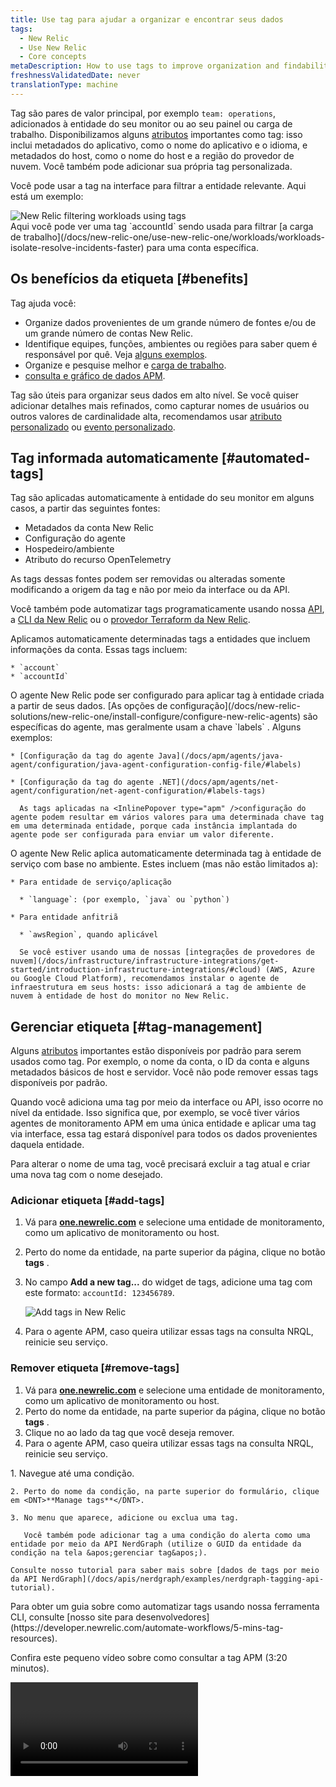 ```yaml
---
title: Use tag para ajudar a organizar e encontrar seus dados
tags:
  - New Relic
  - Use New Relic
  - Core concepts
metaDescription: How to use tags to improve organization and findability of your observability data.
freshnessValidatedDate: never
translationType: machine
---
```


Tag são pares de valor principal, por exemplo `team: operations`, adicionados à entidade do seu monitor ou ao seu painel ou carga de trabalho. Disponibilizamos alguns [atributos](/docs/using-new-relic/welcome-new-relic/get-started/glossary#attribute) importantes como tag: isso inclui metadados do aplicativo, como o nome do aplicativo e o idioma, e metadados do host, como o nome do host e a região do provedor de nuvem. Você também pode adicionar sua própria tag personalizada.

Você pode usar a tag na interface para filtrar a entidade relevante. Aqui está um exemplo:

<img title="New Relic filtering workloads using tags" alt="New Relic filtering workloads using tags" src="/images/workloads_screenshot-full_new-relic-tags.webp" />

<figcaption>
  Aqui você pode ver uma tag `accountId` sendo usada para filtrar [a carga de trabalho](/docs/new-relic-one/use-new-relic-one/workloads/workloads-isolate-resolve-incidents-faster) para uma conta específica.
</figcaption>

## Os benefícios da etiqueta [#benefits]

Tag ajuda você:

* Organize dados provenientes de um grande número de fontes e/ou de um grande número de contas New Relic.
* Identifique equipes, funções, ambientes ou regiões para saber quem é responsável por quê. Veja [alguns exemplos](#org-examples).
* Organize e pesquise melhor <InlinePopover type="dashboards" />e [carga de trabalho](/docs/new-relic-one/use-new-relic-one/workloads/workloads-isolate-resolve-incidents-faster).
* [consulta e gráfico de dados APM](#query-apm-tags).

Tag são úteis para organizar seus dados em alto nível. Se você quiser adicionar detalhes mais refinados, como capturar nomes de usuários ou outros valores de cardinalidade alta, recomendamos usar [atributo personalizado](/docs/using-new-relic/data/customize-data/collect-custom-attributes) ou [evento personalizado](/docs/insights/insights-data-sources/custom-data/report-custom-event-data).

## Tag informada automaticamente [#automated-tags]

Tag são aplicadas automaticamente à entidade do seu monitor em alguns casos, a partir das seguintes fontes:

* Metadados da conta New Relic
* Configuração do agente
* Hospedeiro/ambiente
* Atributo do recurso OpenTelemetry

As tags dessas fontes podem ser removidas ou alteradas somente modificando a origem da tag e não por meio da interface ou da API.

Você também pode automatizar tags programaticamente usando nossa [API](/docs/apis/nerdgraph/examples/nerdgraph-tagging-api-tutorial/), a [CLI da New Relic](https://developer.newrelic.com/automate-workflows/5-mins-tag-resources) ou o [provedor Terraform da New Relic](https://registry.terraform.io/providers/newrelic/newrelic/latest/docs/resources/entity_tags).

<CollapserGroup>
  <Collapser id="tags-from-account-metadata" title="Tag relacionada à conta">
    Aplicamos automaticamente determinadas tags a entidades que incluem informações da conta. Essas tags incluem:

    * `account`
    * `accountId`
  </Collapser>

  <Collapser id="tags-from-agent-config" title="Tag de configuração do agente">
    O agente New Relic pode ser configurado para aplicar tag à entidade criada a partir de seus dados. [As opções de configuração](/docs/new-relic-solutions/new-relic-one/install-configure/configure-new-relic-agents) são específicas do agente, mas geralmente usam a chave `labels` . Alguns exemplos:

    * [Configuração da tag do agente Java](/docs/apm/agents/java-agent/configuration/java-agent-configuration-config-file/#labels)

    * [Configuração da tag do agente .NET](/docs/apm/agents/net-agent/configuration/net-agent-configuration/#labels-tags)

      As tags aplicadas na <InlinePopover type="apm" />configuração do agente podem resultar em vários valores para uma determinada chave tag em uma determinada entidade, porque cada instância implantada do agente pode ser configurada para enviar um valor diferente.
  </Collapser>

  <Collapser id="tags-from-agent-env" title="Tag de host/ambiente">
    O agente New Relic aplica automaticamente determinada tag à entidade de serviço com base no ambiente. Estes incluem (mas não estão limitados a):

    * Para entidade de serviço/aplicação

      * `language`: (por exemplo, `java` ou `python`)

    * Para entidade anfitriã

      * `awsRegion`, quando aplicável

      Se você estiver usando uma de nossas [integrações de provedores de nuvem](/docs/infrastructure/infrastructure-integrations/get-started/introduction-infrastructure-integrations/#cloud) (AWS, Azure ou Google Cloud Platform), recomendamos instalar o agente de infraestrutura em seus hosts: isso adicionará a tag de ambiente de nuvem à entidade de host do monitor no New Relic.
  </Collapser>
</CollapserGroup>

## Gerenciar etiqueta [#tag-management]

Alguns [atributos](/docs/using-new-relic/welcome-new-relic/get-started/glossary#attribute) importantes estão disponíveis por padrão para serem usados como tag. Por exemplo, o nome da conta, o ID da conta e alguns metadados básicos de host e servidor. Você não pode remover essas tags disponíveis por padrão.

Quando você adiciona uma tag por meio da interface ou API, isso ocorre no nível da entidade. Isso significa que, por exemplo, se você tiver vários agentes de monitoramento APM em uma única entidade e aplicar uma tag via interface, essa tag estará disponível para todos os dados provenientes daquela entidade.

Para alterar o nome de uma tag, você precisará excluir a tag atual e criar uma nova tag com o nome desejado.

### Adicionar etiqueta [#add-tags]

1. Vá para <DNT>**[one.newrelic.com](https://one.newrelic.com/all-capabilities)**</DNT> e selecione uma entidade de monitoramento, como um aplicativo de monitoramento ou host.

2. Perto do nome da entidade, na parte superior da página, clique no botão <DNT>**tags**</DNT> .

3. No campo <DNT>**Add a new tag...**</DNT> do widget de tags, adicione uma tag com este formato: `accountId: 123456789`.

   <img title="Add tags in New Relic" alt="Add tags in New Relic" src="/images/solutions_screenshot-full_tag-management.webp" />

4. Para o agente APM, caso queira utilizar essas tags na consulta NRQL, reinicie seu serviço.

### Remover etiqueta [#remove-tags]

1. Vá para <DNT>**[one.newrelic.com](https://one.newrelic.com/all-capabilities)**</DNT> e selecione uma entidade de monitoramento, como um aplicativo de monitoramento ou host.
2. Perto do nome da entidade, na parte superior da página, clique no botão <DNT>**tags**</DNT> .
3. Clique no <Icon name="fe-x" /> ao lado da tag que você deseja remover.
4. Para o agente APM, caso queira utilizar essas tags na consulta NRQL, reinicie seu serviço.

<CollapserGroup>
  <Collapser id="add-via-ui-api" title="Gerenciar condição do alerta tag">
    1. Navegue até uma condição.

    2. Perto do nome da condição, na parte superior do formulário, clique em <DNT>**Manage tags**</DNT>.

    3. No menu que aparece, adicione ou exclua uma tag.

       Você também pode adicionar tag a uma condição do alerta como uma entidade por meio da API NerdGraph (utilize o GUID da entidade da condição na tela &apos;gerenciar tag&apos;).

    Consulte nosso tutorial para saber mais sobre [dados de tags por meio da API NerdGraph](/docs/apis/nerdgraph/examples/nerdgraph-tagging-api-tutorial).
  </Collapser>

  <Collapser id="programmatic-add-tags" title="Automatize tags com nossa CLI">
    Para obter um guia sobre como automatizar tags usando nossa ferramenta CLI, consulte [nosso site para desenvolvedores](https://developer.newrelic.com/automate-workflows/5-mins-tag-resources).
  </Collapser>
</CollapserGroup>

Confira este pequeno vídeo sobre como consultar a tag APM (3:20 minutos).

<Video id="JImDdncerko" type="youtube" />

## Use tag para filtrar sua entidade [#filter-tags]

<img title="New Relic advanced tag filter query" alt="New Relic advanced tag filter query" src="/images/solutions_screenshot-full_tag-filter-query.webp" />

<figcaption>
  Use a barra de filtros na [interface do explorador de entidades](/docs/new-relic-solutions/new-relic-one/core-concepts/new-relic-explorer-view-performance-across-apps-services-hosts#find) para filtrar até uma entidade específica.
</figcaption>

Você pode filtrar por elementos únicos ou múltiplos e usar opções de pesquisa avançada.

Para filtrar para determinada entidade usando tag:

1. Vá para <DNT>**[one.newrelic.com](https://one.newrelic.com/all-capabilities)**</DNT>.
2. Clique no campo <DNT>**Filter by ...**</DNT> para ver uma dropdown de atributos e tags disponíveis ou insira uma tag pela qual deseja filtrar, como `accountId: 123456789`.

## Práticas medidas [#best-practices]

Siga estas práticas recomendadas para aproveitar ao máximo sua tag.

<CollapserGroup>
  <Collapser id="tag-format" title="Formato e limites da tag">
    * A interface tem limites quanto ao número total de tags que pode exibir por entidade:

      * Limite de 100 para tags informadas por padrão ou adicionadas por meio de configuração de agente/integração.
      * Limite de 100 para tags personalizadas adicionadas via interface ou API.

    * A seguir está o comprimento máximo de caracteres para tag:

      * Chave: 128 caracteres
      * Valor: 256 caracteres

    * Caracteres permitidos:

      * Os caracteres devem ser UTF-8.
      * Ao [usar o NerdGraph para adicionar tags](/docs/apis/nerdgraph/examples/nerdgraph-tagging-api-tutorial), um traço `-` em uma chave tag é interpretado como um símbolo de menos. Se a chave da sua tag tiver um travessão, use crases ao redor dela, como `` `key-name` ``.
  </Collapser>

  <Collapser id="simple-tags" title="Mantenha a tag simples">
    Algumas dicas sobre como manter a tag simples:

    * Comece adicionando apenas tags que você sabe que usará com certeza. Etiquetas não utilizadas criam ruído e podem causar confusão.
    * Tente usar tags curtas. Tags mais curtas são mais fáceis de analisar e também a interface pode, às vezes, truncar tags mais longas. (Veja [limites de caracteres](#formatting).)
    * Quando possível, use chaves e valores legíveis por humanos (por exemplo, `region: EMEA` é melhor que `Param8323 : 1229072`).
    * Evite incluir vários valores como `regions: EMEA | US | LATAM` em uma única tag. Recomendamos usar três tags diferentes para isso, como `region: emea`, `region: us` e `region: latam`. Se quiser combinar várias tags, você pode fazer isso usando as opções avançadas na interface do filtro.
      * Uma advertência para [incidente de alerta](/docs/alerts-applied-intelligence/overview/#concepts-terms): eles suportam apenas uma instância de nome de chave. Se você usar vários nomes de chave, um será selecionado aleatoriamente para ser adicionado a esse incidente.
  </Collapser>

  <Collapser id="consistent-tags" title="Use tag consistente">
    * Tente ser consistente com a linguagem tag em suas equipes e entidades.
    * Seja consistente com a nomenclatura. Por exemplo, evite usar `region: emea` e `reg: emea`.
    * Seja consistente com o formato. Por exemplo, evite usar `camelCase` e `kebab-case`.
    * Embora a pesquisa tag não faça distinção entre maiúsculas e minúsculas na interface e na API, tente ser consistente com letras maiúsculas. Por exemplo, evite usar `env: staging` e `env: Staging`.
  </Collapser>

  <Collapser id="cross-team-tags" title="Use tag entre equipes">
    Tag ajudam a melhorar a observabilidade e a alocação de custos. Por esse motivo, a responsabilidade pela implementação tag é frequentemente atribuída a uma equipe de observabilidade, SREs, um grupo de arquitetos ou uma força-tarefa entre equipes.

    Recomendamos que os responsáveis pela implementação das tags se encontrem e criem uma política interna para descrever como as tags são definidas e quais convenções devem ser utilizadas. Então:

    * Mantenha este manual de referência atualizado.
    * Automatize a definição da tag ao implantar o agente New Relic, no provedor de nuvem ou por meio de ferramentas de automação New Relic, como a [API](/docs/apis/nerdgraph/examples/nerdgraph-tagging-api-tutorial) ou o [provedor New Relic Terraform](https://registry.terraform.io/providers/newrelic/newrelic/latest/docs/resources/entity_tags).
    * Crie relatórios recorrentes que identifiquem entidades que não estejam em conformidade com seus padrões de tags.
  </Collapser>
</CollapserGroup>

## Exemplos tag [#org-examples]

Aqui estão alguns exemplos de maneiras comuns de usar tags para organizar dados.

<CollapserGroup>
  <Collapser id="team-tags" title="Tag relacionada à equipe">
    A criação de tags para nomes de equipes pode ser útil para entender qual equipe, grupo, departamento ou região foi responsável por uma mudança que levou a um problema de desempenho.

    ```
    ### Team tags
    team: backend
    team: frontend
    team: db
    ### Role tags
    roles: architecture
    roles: devops
    roles: pm
    ### Region tags
    region: emea
    region: america
    region: asia
    ```
  </Collapser>

  <Collapser id="environment-tags" title="Tag relacionada ao meio ambiente">
    Você pode criar entidade para o ambiente ao qual pertence. Por exemplo:

    ```
    env: production
    env: qa
    env: development
    env: staging
    ```
  </Collapser>

  <Collapser id="criticality-tags" title="Tag relacionada à criticidade">
    Você pode criar tags relacionadas aos níveis de criticidade, o que permite rastrear mais facilmente os problemas mais críticos. Por exemplo:

    ```
    layer: level1
    layer: level2
    layer: level3
    ```
  </Collapser>
</CollapserGroup>

## Consulta, painel e alerta personalizados [#query-tags]

Recurso diferente manipula tag de maneira diferente. Aqui estão alguns detalhes sobre como você pode usar [NRQL](/docs/query-your-data/nrql-new-relic-query-language/get-started/introduction-nrql-new-relics-query-language/) para consultar dados tag ou criar [alerta de condição NRQL](/docs/alerts-applied-intelligence/new-relic-alerts/alert-conditions/create-nrql-alert-conditions).

Saiba mais sobre [como usar tag com painel](/docs/query-your-data/explore-query-data/dashboards/introduction-dashboards#filter-dashboards) e [como usar tag com carga de trabalho](/docs/new-relic-one/use-new-relic-one/workloads/use-workloads).

### Consulta e alerta na tag APM [#query-apm-tags]

Você pode consultar a tag <InlinePopover type="apm" />usando NRQL. Estes são os [agentes APM](/docs/using-new-relic/cross-product-functions/install-configure/update-new-relic-agent) suportados:

* Go v2.3.0 ou superior
* Java v4.9.0 ou superior
* .NET v8.17 ou superior
* Node.js v4.13.0 ou superior
* PHP v10.0.0.312 ou superior
* Python v4.10.0.112 ou superior
* Ruby v6.1.0.352 ou superior

### Consulta e alerta sobre tag de infraestrutura [#query-infra-tags]

Você pode consultar tags de infraestrutura com NRQL, também conhecidas como tag de propagação, caso sejam criadas:

* As atributo personalizado: Adicionando uma seção em seu arquivo de configuração `newrelic-infra.yml` , como:

  ```yml
  custom_attributes:
    internalOwningTeam: devops-sf
    service: api-platform
  ```

  <Callout variant="tip">
    Para mais informações, leia sobre [atributo personalizado](/docs/data-apis/custom-data/custom-events/collect-custom-attributes).
  </Callout>

* Na interface do New Relic: Na página de infraestrutura da entidade, crie uma tag e atribua um valor a ela. Para consultar essas tags, você precisa adicionar o prefixo `tags.` ao nome da tag ao consultá-la no NRQL.

Se você deseja desativar a propagação tag de infraestrutura, o que significa que não poderá consultá-los com NRQL, veja [como desativá-lo com Nerdgraph](#propagation-off).

### Exemplos de consulta [#query-examples]

<CollapserGroup>
  <Collapser id="apm-shard-distribution" title="Taxas de transferência entre fragmentos">
    Dado um serviço distribuído em nove shards, cada shard atribuído como `environment`, podemos traçar as taxas de transação de transferência em todos os shards usando uma consulta [curinga](/docs/telemetry-data-platform/understand-data/metric-data/query-metric-data-type/#query-multiple-metrics-wildcards) como:

    ```sql
    SELECT rate(count(apm.service.transaction.duration), 1 minute)
    FROM Metric WHERE appName LIKE 'MyApp (%' AND transactionType = 'Other'
    FACET tags.Environment TIMESERIES
    ```
  </Collapser>

  <Collapser id="apm-team-tag" title="Transação por equipe">
    Para ver o número de transações por serviço de uma equipe específica, podemos usar uma consulta como:

    ```sql
    FROM Transaction SELECT count(*)
    WHERE tags.Team = 'team-a'
    FACET tags.Project TIMESERIES
    ```
  </Collapser>

  <Collapser id="apm-errors-team" title="Alerta sobre taxa de erros para equipes">
    Você pode usar uma consulta para a taxa de erros dos seus serviços para definir um alerta sem precisar criar uma regra para cada serviço. Aqui estão as taxas de erros para todos os serviços de uma equipe chamada `team-b`. E este alerta monitor automaticamente quaisquer novos nomes de aplicativos adicionados com a tag de equipe.

    ```sql
    FROM Metric SELECT count(apm.service.error.count) / count(apm.service.transaction.duration)
    WHERE tags.Team = 'team-b' FACET appName
    ```

    Relacionado a isso, você pode criar uma regra geral para um serviço específico implantar em vários ambientes, de forma que tenhamos um alarme para um único serviço monitorar cada ambiente individualmente:

    ```sql
    FROM Metric SELECT count(apm.service.error.count) / count(apm.service.transaction.duration)
    WHERE tags.Project = 'MyProject' FACET tags.Environment
    ```
  </Collapser>

  <Collapser id="infra-teams" title="Encontre equipes internas que possuam entidade específica para monitoramento de infraestrutura">
    Para encontrar equipes internas que possuem entidades nomeadas, por exemplo, `SensitiveEntity`, execute o seguinte:

    ```sql
    FROM SystemSample SELECT internalOwningTeam WHERE entityName = 'SensitiveEntity'
    ```
  </Collapser>

  <Collapser id="infra-experiment" title="Compare grupos em um experimento de teste de carga de CPU">
    Digamos que você queira fazer alguns testes de carga em suas diferentes entidades de infraestrutura com CPUs. Você pode aplicar um tratamento à entidade de um grupo chamado `A`, aplicar um tratamento diferente à entidade de um grupo chamado `B` e manter um grupo de entidade sem tratamentos, chamado `control group`.

    Você pode criar uma tag chamada `experimentGroup` na interface do New Relic, mapeada para o grupo experimental ao qual cada entidade pertence. Como são tags criadas na interface do New Relic, é necessário adicionar o prefixo `tags.` ao nome tag , diferentemente do atributo personalizado criado no arquivo de configuração `newrelic-infra.yml`.

    Aqui está a consulta NRQL para selecionar `cpuPercent`, dividida pelos diferentes grupos experimentais usando uma cláusula `FACET CASES (...)` :

    ```sql
    FROM SystemSample SELECT cpuPercent 
    FACET CASES 
    (
      WHERE tags.experimentGroup = 'control' AS 'control group', 
      WHERE tags.experimentGroup = 'A' AS 'given treatment A', 
      WHERE tags.experimentGroup = 'B' AS 'given treatment B'
    ) 
    SINCE 1 DAY AGO
    ```
  </Collapser>

  <Collapser id="propagation-off" title="Desativar a propagação tag para tags de infraestrutura">
    Para desativar a propagação tag para tags de infraestrutura, execute o seguinte no [NerdGraph](/docs/apis/nerdgraph/get-started/introduction-new-relic-nerdgraph):

    ```graphql
    mutation {
      dataManagementUpdateFeatureSettings(
        accountId: YOUR_ACCOUNT_ID
        setting: {
          enabled: false
          featureSetting: { key: "infra_tag_propagation" }
          locked: false
        }
      ) {
        enabled
        key
        locked
        name
      }
    }
    ```

    Essa chamada deve retornar a seguinte resposta:

    ```graphql
    {
      "data": {
        "dataManagementUpdateFeatureSettings": {
          "enabled": false,
          "key": "infra_tag_propagation",
          "locked": false,
          "name": "Infra tag propagation"
        }
      }
    }
    ```
  </Collapser>
</CollapserGroup>

### Consulta e alerta sobre atributo [#query-alert-attributes]

Alguns [atributos](/docs/using-new-relic/welcome-new-relic/get-started/glossary#attribute) importantes são usados como tag. Você pode consultar todos os atributos e criar gráficos customizados usando [NRQL](/docs/query-your-data/nrql-new-relic-query-language/get-started/introduction-nrql-new-relics-query-language), e criar [NRQL condição do alerta](/docs/alerts-applied-intelligence/new-relic-alerts/alert-conditions/create-nrql-alert-conditions).